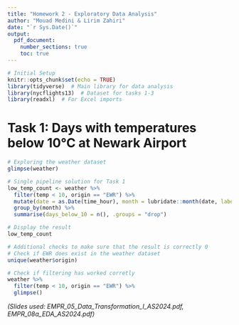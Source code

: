 ```yaml
---
title: "Homework 2 - Exploratory Data Analysis"
author: "Mouad Medini & Lirim Zahiri"
date: "`r Sys.Date()`"
output:
  pdf_document:
    number_sections: true
    toc: true
---
```


```r
# Initial Setup
knitr::opts_chunk$set(echo = TRUE)
library(tidyverse)  # Main library for data analysis
library(nycflights13)  # Dataset for tasks 1-3
library(readxl)  # For Excel imports
```

# Task 1: Days with temperatures below 10°C at Newark Airport
```r
# Exploring the weather dataset
glimpse(weather)

# Single pipeline solution for Task 1
low_temp_count <- weather %>%
  filter(temp < 10, origin == "EWR") %>%
  mutate(date = as.Date(time_hour), month = lubridate::month(date, label = TRUE)) %>%
  group_by(month) %>%
  summarise(days_below_10 = n(), .groups = "drop")

# Display the result
low_temp_count

# Additional checks to make sure that the result is correctly 0
# Check if EWR does exist in the weather dataset 
unique(weather$origin)

# Check if filtering has worked corretly
weather %>%
  filter(temp < 10, origin == "EWR") %>%
  glimpse()
```
*(Slides used: EMPR_05_Data_Transformation_I_AS2024.pdf, EMPR_08a_EDA_AS2024.pdf)*